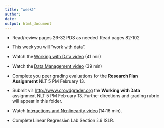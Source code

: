 ```yaml
---
title: "week5"
author: 
date: 
output: html_document
---
```


* Read/review pages 26-32 PDS as needed.  Read pages 82-102

* This week you will "work with data".

* Watch the [Working with Data video](https://www.youtube.com/watch?v=d9TgAspq9bA&index=52&list=PLDEF0B9CBD27AD37E) (41 min)

* Watch the [Data Management video](https://www.youtube.com/watch?v=thGk4CUEXQ8&list=PLDEF0B9CBD27AD37E&index=53) (39 min)

* Complete you peer grading evaluations for the **Research Plan Assignment** NLT 5 PM February 13.

* Submit via [http://www.crowdgrader.org](http://www.crowdgrader.org) the **Working with Data** assignment NLT 5 PM February 13.  Further directions and grading rubric will appear in this folder.

* Watch [Interactions and Nonlinearity video](https://www.youtube.com/watch?v=IFzVxLv0TKQ) (14:16 min).

* Complete Linear Regression Lab Section 3.6 ISLR.
